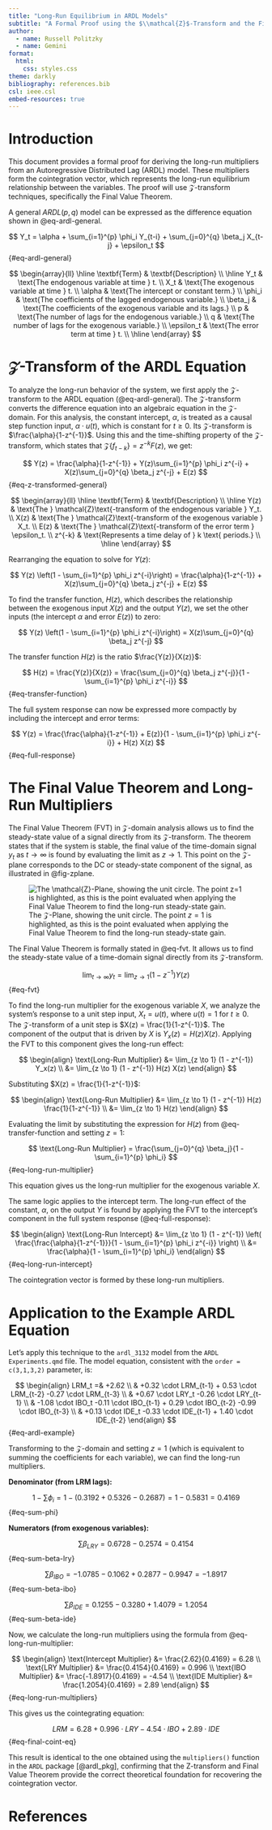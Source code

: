 ```yaml
---
title: "Long-Run Equilibrium in ARDL Models"
subtitle: "A Formal Proof using the $\\mathcal{Z}$-Transform and the Final Value Theorem"
author:
  - name: Russell Politzky
  - name: Gemini
format:
  html:
    css: styles.css
theme: darkly
bibliography: references.bib
csl: ieee.csl
embed-resources: true
---
```


# Introduction

This document provides a formal proof for deriving the long-run multipliers from an Autoregressive Distributed Lag (ARDL) model. These multipliers form the cointegration vector, which represents the long-run equilibrium relationship between the variables. The proof will use $\mathcal{Z}$-transform techniques, specifically the Final Value Theorem.

A general $ARDL(p, q)$ model can be expressed as the difference equation shown in @eq-ardl-general.

$$
Y_t = \alpha + \sum_{i=1}^{p} \phi_i Y_{t-i} + \sum_{j=0}^{q} \beta_j X_{t-j} + \epsilon_t
$$ {#eq-ardl-general}

$$
\begin{array}{ll}
\hline
\textbf{Term} & \textbf{Description} \\
\hline
Y_t & \text{The endogenous variable at time } t. \\
X_t & \text{The exogenous variable at time } t. \\
\alpha & \text{The intercept or constant term.} \\
\phi_i & \text{The coefficients of the lagged endogenous variable.} \\
\beta_j & \text{The coefficients of the exogenous variable and its lags.} \\
p & \text{The number of lags for the endogenous variable.} \\
q & \text{The number of lags for the exogenous variable.} \\
\epsilon_t & \text{The error term at time } t. \\
\hline
\end{array}
$$

# $\mathcal{Z}$-Transform of the ARDL Equation

To analyze the long-run behavior of the system, we first apply the $\mathcal{Z}$-transform to the ARDL equation (@eq-ardl-general). The $\mathcal{Z}$-transform converts the difference equation into an algebraic equation in the $\mathcal{Z}$-domain. For this analysis, the constant intercept, $\alpha$, is treated as a causal step function input, $\alpha \cdot u(t)$, which is constant for $t \ge 0$. Its $\mathcal{Z}$-transform is $\frac{\alpha}{1-z^{-1}}$. Using this and the time-shifting property of the $\mathcal{Z}$-transform, which states that $\mathcal{Z}\{f_{t-k}\} = z^{-k}F(z)$, we get:

$$
Y(z) = \frac{\alpha}{1-z^{-1}} + Y(z)\sum_{i=1}^{p} \phi_i z^{-i} + X(z)\sum_{j=0}^{q} \beta_j z^{-j} + E(z)
$$ {#eq-z-transformed-general}

$$
\begin{array}{ll}
\hline
\textbf{Term} & \textbf{Description} \\
\hline
Y(z)   & \text{The } \mathcal{Z}\text{-transform of the endogenous variable } Y_t. \\
X(z)   & \text{The } \mathcal{Z}\text{-transform of the exogenous variable } X_t. \\
E(z)   & \text{The } \mathcal{Z}\text{-transform of the error term } \epsilon_t. \\
z^{-k} & \text{Represents a time delay of } k \text{ periods.} \\
\hline
\end{array}
$$

Rearranging the equation to solve for $Y(z)$:

$$
Y(z) \left(1 - \sum_{i=1}^{p} \phi_i z^{-i}\right) = \frac{\alpha}{1-z^{-1}} + X(z)\sum_{j=0}^{q} \beta_j z^{-j} + E(z)
$$

To find the transfer function, $H(z)$, which describes the relationship between the exogenous input $X(z)$ and the output $Y(z)$, we set the other inputs (the intercept $\alpha$ and error $E(z)$) to zero:

$$
Y(z) \left(1 - \sum_{i=1}^{p} \phi_i z^{-i}\right) = X(z)\sum_{j=0}^{q} \beta_j z^{-j}
$$

The transfer function $H(z)$ is the ratio $\frac{Y(z)}{X(z)}$:

$$
H(z) = \frac{Y(z)}{X(z)} = \frac{\sum_{j=0}^{q} \beta_j z^{-j}}{1 - \sum_{i=1}^{p} \phi_i z^{-i}}
$$ {#eq-transfer-function}

The full system response can now be expressed more compactly by including the intercept and error terms:

$$
Y(z) = \frac{\frac{\alpha}{1-z^{-1}} + E(z)}{1 - \sum_{i=1}^{p} \phi_i z^{-i}} + H(z) X(z)
$$ {#eq-full-response}

# The Final Value Theorem and Long-Run Multipliers

The Final Value Theorem (FVT) in $\mathcal{Z}$-domain analysis allows us to find the steady-state value of a signal directly from its $\mathcal{Z}$-transform. The theorem states that if the system is stable, the final value of the time-domain signal $y_t$ as $t \to \infty$ is found by evaluating the limit as $z \to 1$. This point on the $\mathcal{Z}$-plane corresponds to the DC or steady-state component of the signal, as illustrated in @fig-zplane.

![The $\mathcal{Z}$-Plane, showing the unit circle. The point $z=1$ is highlighted, as this is the point evaluated when applying the Final Value Theorem to find the long-run steady-state gain.](z_plane.svg){#fig-zplane}

The Final Value Theorem is formally stated in @eq-fvt. It allows us to find the steady-state value of a time-domain signal directly from its $\mathcal{Z}$-transform.

$$
\lim_{t \to \infty} y_t = \lim_{z \to 1} (1 - z^{-1}) Y(z)
$$ {#eq-fvt}

To find the long-run multiplier for the exogenous variable $X$, we analyze the system's response to a unit step input, $X_t = u(t)$, where $u(t) = 1$ for $t \ge 0$. The $\mathcal{Z}$-transform of a unit step is $X(z) = \frac{1}{1-z^{-1}}$. The component of the output that is driven by $X$ is $Y_x(z) = H(z)X(z)$. Applying the FVT to this component gives the long-run effect:

$$
\begin{align}
\text{Long-Run Multiplier} &= \lim_{z \to 1} (1 - z^{-1}) Y_x(z) \\
                           &= \lim_{z \to 1} (1 - z^{-1}) H(z) X(z)
\end{align}
$$

Substituting $X(z) = \frac{1}{1-z^{-1}}$:

$$
\begin{align}
\text{Long-Run Multiplier} &= \lim_{z \to 1} (1 - z^{-1}) H(z) \frac{1}{1-z^{-1}} \\
                           &= \lim_{z \to 1} H(z)
\end{align}                           
$$

Evaluating the limit by substituting the expression for $H(z)$ from @eq-transfer-function and setting $z=1$:

$$
\text{Long-Run Multiplier} = \frac{\sum_{j=0}^{q} \beta_j}{1 - \sum_{i=1}^{p} \phi_i}
$$ {#eq-long-run-multiplier}

This equation gives us the long-run multiplier for the exogenous variable $X$.

The same logic applies to the intercept term. The long-run effect of the constant, $\alpha$, on the output $Y$ is found by applying the FVT to the intercept's component in the full system response (@eq-full-response):

$$
\begin{align}
\text{Long-Run Intercept} &= \lim_{z \to 1} (1 - z^{-1}) \left( \frac{\frac{\alpha}{1-z^{-1}}}{1 - \sum_{i=1}^{p} \phi_i z^{-i}} \right) \\
                          &= \frac{\alpha}{1 - \sum_{i=1}^{p} \phi_i}
\end{align}
$$ {#eq-long-run-intercept}

The cointegration vector is formed by these long-run multipliers.

# Application to the Example ARDL Equation

Let's apply this technique to the `ardl_3132` model from the `ARDL Experiments.qmd` file. The model equation, consistent with the `order = c(3,1,3,2)` parameter, is:

$$
\begin{align}
LRM_t =& +2.62 \\
     & +0.32 \cdot LRM_{t-1} + 0.53 \cdot LRM_{t-2} -0.27 \cdot LRM_{t-3} \\
     & +0.67 \cdot LRY_t -0.26 \cdot LRY_{t-1} \\
     & -1.08 \cdot IBO_t -0.11 \cdot IBO_{t-1} + 0.29 \cdot IBO_{t-2} -0.99 \cdot IBO_{t-3} \\
     & +0.13 \cdot IDE_t -0.33 \cdot IDE_{t-1} + 1.40 \cdot IDE_{t-2}
\end{align}
$$ {#eq-ardl-example}

Transforming to the $\mathcal{Z}$-domain and setting $z=1$ (which is equivalent to summing the coefficients for each variable), we can find the long-run multipliers.

**Denominator (from LRM lags):**

$$
1 - \sum \phi_i = 1 - (0.3192 + 0.5326 - 0.2687) = 1 - 0.5831 = 0.4169
$$ {#eq-sum-phi}

**Numerators (from exogenous variables):**

$$ 
\sum \beta_{LRY} = 0.6728 - 0.2574 = 0.4154 
$$ {#eq-sum-beta-lry}

$$ 
\sum \beta_{IBO} = -1.0785 - 0.1062 + 0.2877 - 0.9947 = -1.8917 
$$ {#eq-sum-beta-ibo}

$$ 
\sum \beta_{IDE} = 0.1255 - 0.3280 + 1.4079 = 1.2054 
$$ {#eq-sum-beta-ide}

Now, we calculate the long-run multipliers using the formula from @eq-long-run-multiplier:

$$ 
\begin{align} \text{Intercept Multiplier} &= \frac{2.62}{0.4169} = 6.28 \\ \text{LRY Multiplier} &= \frac{0.4154}{0.4169} = 0.996 \\ \text{IBO Multiplier} &= \frac{-1.8917}{0.4169} = -4.54 \\ \text{IDE Multiplier} &= \frac{1.2054}{0.4169} = 2.89 \end{align} 
$$ {#eq-long-run-multipliers}

This gives us the cointegrating equation:

$$ 
LRM = 6.28 + 0.996 \cdot LRY - 4.54 \cdot IBO + 2.89 \cdot IDE
$$ {#eq-final-coint-eq}

This result is identical to the one obtained using the `multipliers()` function in the `ARDL` package [@ardl_pkg], confirming that the Z-transform and Final Value Theorem provide the correct theoretical foundation for recovering the cointegration vector.

# References